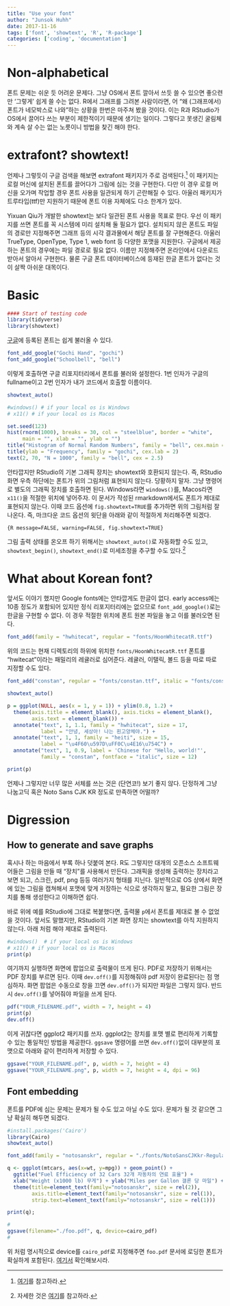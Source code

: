 ```yaml
---
title: "Use your font"
author: "Junsok Huhh"
date: 2017-11-16
tags: ['font', 'showtext', 'R', 'R-package']
categories: ['coding', 'documentation'] 
---
```


<style>
pre.bluebox {
    background-color: #aabbff !important;
}
pre.redbox {
    background-color: #ffbbbb !important;
}
</style>

# Non-alphabetical 

폰트 문제는 쉬운 듯 어려운 문제다. 그냥 OS에서 폰트 깔아서 쓰듯 쓸 수 있으면 좋으련만 '그렇게' 쉽게 쓸 수는 없다. R에서 그래프를 그려본 사람이라면, 어 "왜 (그래프에서) 폰트가 네모박스로 나와"하는 상황을 한번은 마주쳐 봤을 것이다. 이는 R과 RStudio가 OS에서 끌어다 쓰는 부분이 제한적이기 때문에 생기는 일이다. 그렇다고 못생긴 굴림체와 계속 살 수는 없는 노릇이니 방법을 찾긴 해야 한다. 

# extrafont? showtext!

언제나 그렇듯이 구글 검색을 해보면 extrafont 패키지가 주로 검색된다.[^extrafont] 이 패키지는 로컬 머신에 설치된 폰트를 끌어다가 그림에 심는 것을 구현한다. 다만 이 경우 로컬 머신을 오가며 작업할 경우 폰트 사용을 일관되게 하기 곤란해질 수 있다. 아울러 패키지가 트루타입(ttf)만 지원하기 때문에 폰트 이용 자체에도 다소 한계가 있다. 

Yixuan Qiu가 개발한 showtext는 보다 일관된 폰트 사용을 목표로 한다. 우선 이 패키지를 쓰면 폰트를 꼭 시스템에 미리 설치해 둘 필요가 없다. 설치되지 않은 폰트도 파일의 경로만 지정해주면 그래프 등의 시각 결과물에서 해당 폰트를 잘 구현해준다. 아울러 TrueType, OpenType, Type 1, web font 등 다양한 포맷을 지원한다. 구글에서 제공하는 폰트의 경우에는  파일 경로로 필요 없다. 이름만 지정해주면 온라인에서 다운로드 받아서 알아서 구현한다. 물론 구글 폰트 데이터베이스에 등재된 한글 폰트가 없다는 것이 살짝 아쉬운 대목이다. 


[^extrafont]: [여기](http://freesearch.pe.kr/archives/3138)를 참고하라. 

# Basic 

```R
#### Start of testing code 
library(tidyverse)
library(showtext)
```

[구글](https://fonts.google.com/)에 등록된 폰트는 쉽게 불러올 수 있다. 

```R
font_add_google("Gochi Hand", "gochi")
font_add_google("Schoolbell", "bell")
```

이렇게 호출하면 구글 리포지터리에서 폰트를 불러와 설정한다. 1번 인자가 구글의 fullname이고 2번 인자가 내가 코드에서 호출할 이름이다. 

```R
showtext_auto()

#windows() # if your local os is Windows 
# x11() # if your local os is Macos 

set.seed(123)
hist(rnorm(1000), breaks = 30, col = "steelblue", border = "white",
     main = "", xlab = "", ylab = "")
title("Histogram of Normal Random Numbers", family = "bell", cex.main = 2)
title(ylab = "Frequency", family = "gochi", cex.lab = 2)
text(2, 70, "N = 1000", family = "bell", cex = 2.5)
```

안타깝지만 RStudio의 기본 그래픽 장치는 showtext와 호환되지 않는다. 즉, RStudio 화면 우측 하단에는 폰트가 위의 그림처럼 표현되지 않는다. 당황하지 말자. 그냥 명령어로 별도의 그래픽 장치를 호출하면 된다. Windows라면 `windows()`를, Macos라면 `x11()`을 적절한 위치에 넣어주자. 이 문서가 작성된 rmarkdown에서도 폰트가 제대로 표현되지 않는다. 이때 코드 옵션에  `fig.showtext=TRUE`를 추가하면 위의 그림처럼 잘 나온다. 즉, 마크다운 코드 옵션의 윗단을 아래와 같이 적절하게 처리해주면 되겠다. 

```{}
{R message=FALSE, warning=FALSE, fig.showtext=TRUE}
```

그림 출력 상태를 온오프 하기 위해서는 `showtext_auto()`로 자동화할 수도 있고, `showtext_begin()`, `showtext_end()`로 미세조정을 추구할 수도 있다.[^showtext] 

[^showtext]: 자세한 것은 [여기](https://cran.rstudio.com/web/packages/showtext/vignettes/introduction.html)를 참고하라. 

# What about Korean font? 

앞서도 이야기 했지만 Google fonts에는 안타깝게도 한글이 없다. early access에는 10종 정도가 포함되어 있지만 정식 리포지터리에는 없으므로 `font_add_google()`로는 한글을 구현할 수 없다. 이 경우 적절한 위치에 폰트 원본 파일을 놓고 이를 불러오면 된다. 

```R
font_add(family = "hwhitecat", regular = "fonts/HoonWhitecatR.ttf")
```

위의 코드는 현재 디렉토리의 하위에 위치한 `fonts/HoonWhitecatR.ttf` 폰트를 "hwitecat"이라는 패밀리의 레귤러로 심어준다. 레귤러, 이탤릭, 볼드 등을 따로 따로 지정할 수도 있다. 

```R
font_add("constan", regular = "fonts/constan.ttf", italic = "fonts/constani.ttf")
```

```R
showtext_auto()

p = ggplot(NULL, aes(x = 1, y = 1)) + ylim(0.8, 1.2) +
  theme(axis.title = element_blank(), axis.ticks = element_blank(),
        axis.text = element_blank()) +
  annotate("text", 1, 1.1, family = "hwhitecat", size = 17,
           label = "안녕, 세상아! 나는 흰고양체야.") + 
  annotate("text", 1, 1, family = "heiti", size = 15,
           label = "\u4F60\u597D\uFF0C\u4E16\u754C") +
  annotate("text", 1, 0.9, label = 'Chinese for "Hello, world!"',
           family = "constan", fontface = "italic", size = 12)

print(p)
```

언제나 그렇지만 너무 많은 서체를 쓰는 것은 (단연코!) 보기 좋지 않다. 단정하게 그냥 나눔고딕 혹은 Noto Sans CJK KR 정도로 만족하면 어떨까? 

# Digression

## How to generate and save graphs 

혹시나 하는 마음에서 부록 하나 덧붙여 본다. R도 그렇지만 대개의 오픈소스 소프트웨어들은 그림을 만들 때 "장치"를 사용해서 만든다. 그래픽을 생성해 출력하는 장치라고 보면 되고, 스크린, pdf, png 등등 여러가지 형태를 지닌다. 일반적으로 OS 상에서 화면에 있는 그림을 캡쳐해서 포맷에 맞게 저장하는 식으로 생각하지 말고, 필요한 그림은 장치를 통해 생성한다고 이해하면 쉽다. 

바로 위에 예를  RStudio에 그대로 복붙했다면, 출력물 `p`에서 폰트를 제대로 볼 수 없었을 것이다. 앞서도 말했지만, RStudio의 기본 화면 장치는 showtext를 아직 지원하지 않는다. 아래 처럼 해야 제대로 출력된다. 

```r
#windows()  # if your local os is Windows 
# x11() # if your local os is Macos 
print(p)
```

여기까지 실행하면 화면에 팝업으로 출력물이 뜨게 된다. PDF로 저장하기 위해서는 PDF 장치를 부르면 된다. 이때 `dev.off()`를 지정해줘야 pdf 저장이 완료된다는 점 명심하자. 화면 팝업은 수동으로 창을 끄면 `dev.off()`가 되지만 파일은 그렇지 않다. 반드시 `dev.off()`를 넣어줘야 파일을 쓰게 된다. 

```r
pdf("YOUR_FILENAME.pdf", width = 7, height = 4) 
print(p) 
dev.off()
```

이게 귀찮다면 ggplot2 패키지를 쓰자. ggplot2는 장치를 포맷 별로 편리하게 기록할 수 있는 통일적인 방법을 제공한다. `ggsave` 명령어를 쓰면 `dev.off()`없이 대부분의 포맷으로 아래와 같이 편리하게 저장할 수 있다. 

```r
ggsave("YOUR_FILENAME.pdf", p, width = 7, height = 4)
ggsave("YOUR_FILENAME.png", p, width = 7, height = 4, dpi = 96)
```

## Font embedding 

폰트를 PDF에 심는 문제는 문제가 될 수도 있고 아닐 수도 있다. 문제가 될 것 같으면 그냥 확실히 해두면 되겠다. 

```r

#install.packages('Cairo')
library(Cairo) 
showtext_auto()

font_add(family = "notosanskr", regular = "./fonts/NotoSansCJKkr-Regular.otf")

q <- ggplot(mtcars, aes(x=wt, y=mpg)) + geom_point() +
  ggtitle("Fuel Efficiency of 32 Cars 32개 자동차의 연료 효율") +
  xlab("Weight (x1000 lb) 무게") + ylab("Miles per Gallon 갤론 당 마일") +
  theme(title=element_text(family="notosanskr", size = rel(2)),
        axis.title=element_text(family="notosanskr", size = rel(1)),
        strip.text=element_text(family="notosanskr", size = rel(1)))

print(q);

```

```r
#
ggsave(filename="./foo.pdf", q, device=cairo_pdf)
#
```

위 처럼 명시적으로 device를 `cairo_pdf`로 지정해주면 `foo.pdf` 문서에 로딩한 폰트가 확실하게 포함된다. [여기서](download/foo.pdf) 확인해보시라. 

<!--- 
REFERENCE 
https://cran.rstudio.com/web/packages/showtext/vignettes/introduction.html
--->